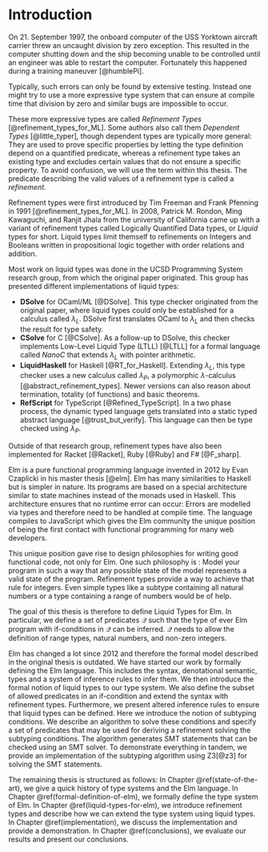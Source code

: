 # Introduction

On 21. September 1997, the onboard computer of the USS Yorktown aircraft carrier threw an uncaught division by zero exception. This resulted in the computer shutting down and the ship becoming unable to be controlled until an engineer was able to restart the computer. Fortunately this happened during a training maneuver&nbsp;[@humblePi].

Typically, such errors can only be found by extensive testing. Instead one might try to use a more expressive type system that can ensure at compile time that division by zero and similar bugs are impossible to occur.

These more expressive types are called *Refinement Types* [@refinement_types_for_ML]. Some authors also call them *Dependent Types*&nbsp;[@little_typer], though dependent types are typically more general: They are used to prove specific properties by letting the type definition depend on a quantified predicate, whereas a refinement type takes an existing type and excludes certain values that do not ensure a specific property. To avoid confusion, we will use the term \enquote{refinement types} within this thesis. The predicate describing the valid values of a refinement type is called a _refinement_.

Refinement types were first introduced by Tim Freeman and Frank Pfenning in 1991&nbsp;[@refinement_types_for_ML]. In 2008, Patrick M. Rondon, Ming Kawaguchi, and Ranjit Jhala from the university of California came up with a variant of refinement types called Logically Quantified Data types, or *Liquid* types for short. Liquid types limit themself to refinements on Integers and Booleans written in propositional logic together with order relations and addition.

Most work on liquid types was done in the UCSD Programming System research group, from which the original paper originated. This group has presented different implementations of liquid types:

* **DSolve** for OCaml/ML&nbsp;[@DSolve]. This type checker originated from the original paper, where liquid types could only be established for a calculus called $\lambda_L$. DSolve first translates OCaml to $\lambda_L$ and then checks the result for type safety.
* **CSolve** for C&nbsp;[@CSolve]. As a follow-up to DSolve, this checker implements Low-Level Liquid Type (LTLL) [@LTLL] for a formal language called *NanoC* that extends $\lambda_L$ with pointer arithmetic.
* **LiquidHaskell** for Haskell [@RT_for_Haskell]. Extending $\lambda_L$, this type checker uses a new calculus called $\lambda_P$, a polymorphic $\lambda$-calculus [@abstract_refinement_types]. Newer versions can also reason about termination, totality (of functions) and basic theorems.
* **RefScript** for TypeScript [@Refined_TypeScript]. In a two phase process, the dynamic typed language gets translated into a static typed abstract language [@trust_but_verify]. This language can then be type checked using $\lambda_P$.

Outside of that research group, refinement types have also been implemented for Racket&nbsp;[@Racket], Ruby&nbsp;[@Ruby] and F#&nbsp;[@F_sharp].

Elm is a pure functional programming language invented in 2012 by Evan Czaplicki in his master thesis [@elm]. Elm has many similarities to Haskell but is simpler in nature. Its programs are based on a special architecture similar to state machines instead of the monads used in Haskell. This architecture ensures that no runtime error can occur: Errors are modelled via types and therefore need to be handled at compile time. The language compiles to JavaScript which gives the Elm community the unique position of being the first contact with functional programming for many web developers.

This unique position gave rise to design philosophies for writing good functional code, not only for Elm. One such philosophy is \enquote{Make impossible states impossible}: Model your program in such a way that any possible state of the model represents a valid state of the program. Refinement types provide a way to achieve that rule for integers. Even simple types like a subtype containing all natural numbers or a type containing a range of numbers would be of help. 

The goal of this thesis is therefore to define Liquid Types for Elm. In particular, we define a set of predicates $\mathcal{Q}$ such that the type of ever Elm program with if-conditions in $\mathcal{Q}$ can be inferred. $\mathcal{Q}$ needs to allow the definition of range types, natural numbers, and non-zero integers.

Elm has changed a lot since 2012 and therefore the formal model described in the original thesis is outdated. We have started our work by formally defining the Elm language. This includes the syntax, denotational semantic, types and a system of inference rules to infer them. We then introduce the formal notion of liquid types to our type system. We also define the subset of allowed predicates in an if-condition and extend the syntax with refinement types. Furthermore, we present altered inference rules to ensure that liquid types can be defined. Here we introduce the notion of subtyping conditions. We describe an algorithm to solve these conditions and specify a set of predicates that may be used for deriving a refinement solving the subtyping conditions. The algorithm generates SMT statements that can be checked using an SMT solver. To demonstrate everything in tandem, we provide an implementation of the subtyping algorithm using Z3[@z3] for solving the SMT statements.

The remaining thesis is structured as follows:
In Chapter \@ref(state-of-the-art), we give a quick history of type systems and the Elm language. In Chapter \@ref(formal-definition-of-elm), we formally define the type system of Elm. In Chapter \@ref(liquid-types-for-elm), we introduce refinement types and describe how we can extend the type system using liquid types. In Chapter \@ref(implementation), we discuss the implementation and provide a demonstration. In Chapter \@ref(conclusions), we evaluate our results and present our conclusions.